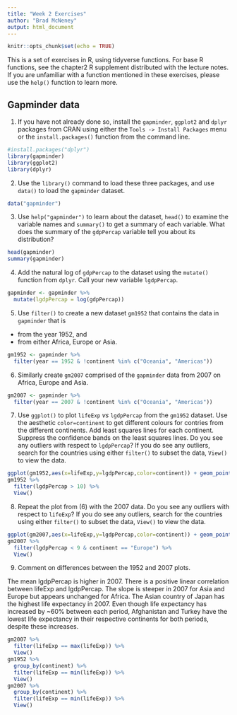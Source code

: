 ```yaml
---
title: "Week 2 Exercises"
author: "Brad McNeney"
output: html_document
---
```


```r
knitr::opts_chunk$set(echo = TRUE)
```

This is a set of exercises in R, using tidyverse 
functions. For base R functions, see the chapter2 R supplement
distributed with the lecture notes. If you are
unfamiliar with a function mentioned in these exercises,
please use the `help()` function to learn more.

## Gapminder data

1. If you have not already done so,
install the `gapminder`, `ggplot2` and `dplyr` packages 
from CRAN using either
the `Tools -> Install Packages` 
menu or the `install.packages()` function from 
the command line.
```r
#install.packages("dplyr")
library(gapminder)
library(ggplot2)
library(dplyr)
```

2. Use the `library()` command to load these three
packages, and use
`data()` to load the `gapminder` dataset.
```r
data("gapminder")
```

3. Use `help("gapminder")` to learn about the
dataset, `head()` to examine the variable names and 
`summary()` to get a summary of each variable. What
does the summary of the `gdpPercap` variable tell you
about its distribution?
```r
head(gapminder)
summary(gapminder)
```

4. Add the natural log of `gdpPercap` to the dataset using
the `mutate()` function from `dplyr`. Call your new
variable `lgdpPercap`.
```r
gapminder <- gapminder %>%
  mutate(lgdpPercap = log(gdpPercap))
```

5. Use `filter()` to 
create a new dataset `gm1952` that contains the 
data in `gapminder` that is 
- from the year 1952, and
- from either Africa, Europe or Asia.
```r
gm1952 <- gapminder %>%
  filter(year == 1952 & !continent %in% c("Oceania", "Americas"))
```


6. Similarly create `gm2007` comprised of the `gapminder` 
data from 2007 on Africa, Europe and Asia. 

```r
gm2007 <- gapminder %>%
  filter(year == 2007 & !continent %in% c("Oceania", "Americas"))
```

7. Use `ggplot()` to  plot `lifeExp` _vs_ `lgdpPercap`
from the `gm1952` dataset.
Use the aesthetic `color=continent` to get different
colours for contries from the different continents.
Add least squares lines for each continent. Suppress
the confidence bands on the least squares lines.
Do you see any outliers with respect to `lgdpPercap`?
If you do see any outliers,
search for the countries using either
`filter()` to subset the data,
`View()` to view the data.

```r
ggplot(gm1952,aes(x=lifeExp,y=lgdpPercap,color=continent)) + geom_point() + geom_smooth(method = "lm",se = FALSE)
gm1952 %>%
  filter(lgdpPercap > 10) %>%
  View()
```


8. Repeat the plot from (6) with the 2007 data. Do you
see any outliers with respect to `lifeExp`? 
If you do see any outliers,
search for the countries using either
`filter()` to subset the data,
`View()` to view the data.

```r
ggplot(gm2007,aes(x=lifeExp,y=lgdpPercap,color=continent)) + geom_point() + geom_smooth(method = "lm",se = FALSE)
gm2007 %>%
  filter(lgdpPercap < 9 & continent == "Europe") %>%
  View()
```

9. Comment on differences between the 1952 and 2007 
plots.

The mean lgdpPercap is higher in 2007. There is a positive linear correlation between lifeExp and lgdpPercap. The slope is steeper in 2007 for Asia and Europe but appears unchanged for Africa. The Asian country of Japan has the highest life expectancy in 2007. Even though life expectancy has increased by ~60% between each period, Afghanistan and Turkey have the lowest life expectancy in their respective continents for both periods, despite these increases. 
```r
gm2007 %>%
  filter(lifeExp == max(lifeExp)) %>%
  View()
gm1952 %>%
  group_by(continent) %>%
  filter(lifeExp == min(lifeExp)) %>%
  View()
gm2007 %>%
  group_by(continent) %>%
  filter(lifeExp == min(lifeExp)) %>%
  View()
```


